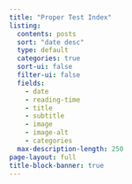 ```yaml
---
title: "Proper Test Index"
listing:
  contents: posts
  sort: "date desc"
  type: default
  categories: true
  sort-ui: false
  filter-ui: false
  fields:
    - date
    - reading-time
    - title
    - subtitle
    - image
    - image-alt
    - categories
  max-description-length: 250
page-layout: full
title-block-banner: true
---
```

